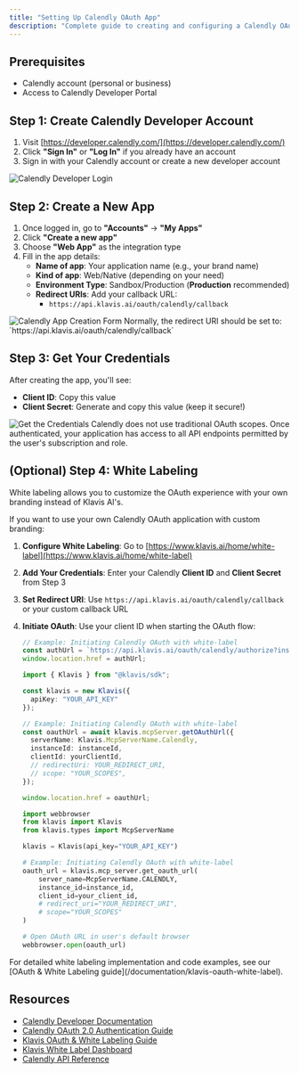 ```yaml
---
title: "Setting Up Calendly OAuth App"
description: "Complete guide to creating and configuring a Calendly OAuth application"
---
```


## Prerequisites

- Calendly account (personal or business)
- Access to Calendly Developer Portal

## Step 1: Create Calendly Developer Account

1. Visit [https://developer.calendly.com/](https://developer.calendly.com/)
2. Click **"Sign In"** or **"Log In"** if you already have an account
3. Sign in with your Calendly account or create a new developer account

<img src="/images/knowledge-base/calendly_oauth_app/calendly_step1_login.png" alt="Calendly Developer Login" />

## Step 2: Create a New App

1. Once logged in, go to **"Accounts"** -> **"My Apps"**
2. Click **"Create a new app"**
3. Choose **"Web App"** as the integration type
4. Fill in the app details:
   - **Name of app**: Your application name (e.g., your brand name)
   - **Kind of app**: Web/Native (depending on your need)
   - **Environment Type**: Sandbox/Production (**Production** recommended)
   - **Redirect URIs**: Add your callback URL:
     - `https://api.klavis.ai/oauth/calendly/callback`

<img src="/images/knowledge-base/calendly_oauth_app/calendly_step2_create_app.png" alt="Calendly App Creation Form" />

<Note>
Normally, the redirect URI should be set to: `https://api.klavis.ai/oauth/calendly/callback`
</Note>

## Step 3: Get Your Credentials

After creating the app, you'll see:
- **Client ID**: Copy this value
- **Client Secret**: Generate and copy this value (keep it secure!)

<img src="/images/knowledge-base/calendly_oauth_app/calendly_step3_client_id_and_secret.png" alt="Get the Credentials" />

<Note>
Calendly does not use traditional OAuth scopes. Once authenticated, your application has access to all API endpoints permitted by the user's subscription and role.
</Note>

## (Optional) Step 4: White Labeling 

<Note>
White labeling allows you to customize the OAuth experience with your own branding instead of Klavis AI's.
</Note>

If you want to use your own Calendly OAuth application with custom branding:

1. **Configure White Labeling**: Go to [https://www.klavis.ai/home/white-label](https://www.klavis.ai/home/white-label)
2. **Add Your Credentials**: Enter your Calendly **Client ID** and **Client Secret** from Step 3
3. **Set Redirect URI**: Use `https://api.klavis.ai/oauth/calendly/callback` or your custom callback URL
4. **Initiate OAuth**: Use your client ID when starting the OAuth flow:

   <CodeGroup>
   
   ```javascript without SDK
   // Example: Initiating Calendly OAuth with white-label
   const authUrl = `https://api.klavis.ai/oauth/calendly/authorize?instance_id=${instanceId}&client_id=${yourClientId}`;
   window.location.href = authUrl;
   ```
   
   ```typescript TypeScript SDK
   import { Klavis } from "@klavis/sdk";
   
   const klavis = new Klavis({
     apiKey: "YOUR_API_KEY"
   });
   
   // Example: Initiating Calendly OAuth with white-label
   const oauthUrl = await klavis.mcpServer.getOAuthUrl({
     serverName: Klavis.McpServerName.Calendly,
     instanceId: instanceId,
     clientId: yourClientId,
     // redirectUri: YOUR_REDIRECT_URI,
     // scope: "YOUR_SCOPES", 
   });
   
   window.location.href = oauthUrl;
   ```
   
   ```python Python SDK
   import webbrowser
   from klavis import Klavis
   from klavis.types import McpServerName
   
   klavis = Klavis(api_key="YOUR_API_KEY")
   
   # Example: Initiating Calendly OAuth with white-label
   oauth_url = klavis.mcp_server.get_oauth_url(
       server_name=McpServerName.CALENDLY,
       instance_id=instance_id,
       client_id=your_client_id,
       # redirect_uri="YOUR_REDIRECT_URI",
       # scope="YOUR_SCOPES"
   )
   
   # Open OAuth URL in user's default browser
   webbrowser.open(oauth_url)
   ```
   
   </CodeGroup>

<Tip>
For detailed white labeling implementation and code examples, see our [OAuth & White Labeling guide](/documentation/klavis-oauth-white-label).
</Tip>

## Resources
- [Calendly Developer Documentation](https://developer.calendly.com/getting-started)
- [Calendly OAuth 2.0 Authentication Guide](https://developer.calendly.com/create-a-developer-account)
- [Klavis OAuth & White Labeling Guide](/documentation/klavis-oauth-white-label)
- [Klavis White Label Dashboard](https://www.klavis.ai/home/white-label)
- [Calendly API Reference](https://developer.calendly.com/getting-started#access-requirements)